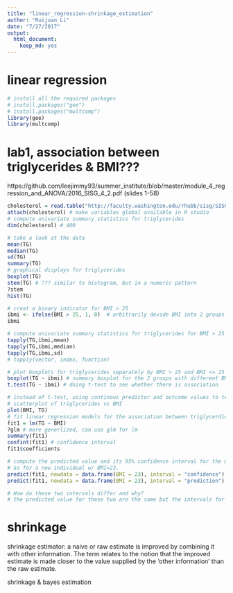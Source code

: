```yaml
---
title: "linear_regression-shrinkage_estimation"
author: "Ruijuan Li"
date: "7/27/2017"
output: 
  html_document: 
    keep_md: yes
---
```


# linear regression 
```r
# install all the required packages 
# install.packages("gee")
# install.packages("multcomp")
library(gee)
library(multcomp)
```

# lab1, association between triglycerides & BMI??? 
https://github.com/leejimmy93/summer_institute/blob/master/module_4_regression_and_ANOVA/2016_SISG_4_2.pdf (slides 1-58)
```r
cholesterol = read.table("http://faculty.washington.edu/rhubb/sisg/SISG-Data-cholesterol.txt", header=T)
attach(cholesterol) # make variables global available in R studio 
# compute univariate summary statistics for triglycerides
dim(cholesterol) # 400 

# take a look at the data 
mean(TG)
median(TG)
sd(TG)
summary(TG)
# graphical displays for triglycerides
boxplot(TG)
stem(TG) # ??? similar to histogram, but in a numeric pattern 
?stem
hist(TG)

# creat a binary indicator for BMI > 25 
ibmi <- ifelse(BMI > 25, 1, 0)  # arbitrarily devide BMI into 2 groups 
ibmi

# compute univariate summary statistics for triglycerides for BMI > 25 and BMI <= 25
tapply(TG,ibmi,mean)
tapply(TG,ibmi,median)
tapply(TG,ibmi,sd)
# tapply(vector, index, function)

# plot boxplots for triglycerides separately by BMI > 25 and BMI <= 25
boxplot(TG ~ ibmi) # summary boxplot for the 2 groups with different BMI 
t.test(TG ~ ibmi) # doing t-test to see whether there is association 

# instead of t-test, using continous predictor and outcome values to test for association 
# scatterplot of triglycerides vs BMI
plot(BMI, TG)
# fit linear regression models for the association between triglycerdies and BMI
fit1 = lm(TG ~ BMI)
?glm # more generlized, can use glm for lm 
summary(fit1)
confint(fit1) # confidence interval 
fit1$coefficients 

# compute the predicted value and its 95% confidence interval for the mean value of TG at BMI=23 as well
# as for a new individual w/ BMI=23. 
predict(fit1, newdata = data.frame(BMI = 23), interval = "confidence") # predicted value and its 95% confidence interval for the mean value of TG at BMI=23
predict(fit1, newdata = data.frame(BMI = 23), interval = "prediction") # predicted value and its 95% confidence interval for a new individual w/ BMI=23

# How do these two intervals differ and why?
# the predicted value for these two are the same but the intervals for predicted value for new individuals are much bigger, because it includes the random variability around the mean. 
```

# shrinkage 

shrinkage estimator: a naive or raw estimate is improved by combining it with other information. The term relates to the notion that the improved estimate is made closer to the value supplied by the 'other information' than the raw estimate. 

shrinkage & bayes estimation 
